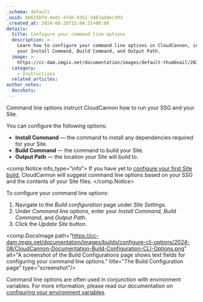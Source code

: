 ```yaml
---
_schema: default
_uuid: bb615bfd-4edc-4feb-9351-5467ad4ec393
_created_at: 2024-08-28T15:04:31+00:00
details:
  title: Configure your command line options
  description: >-
    Learn how to configure your command line options in CloudCannon, including
    your Install Command, Build Command, and Output Path.
  image: >-
    https://cc-dam.imgix.net/documentation/images/default-thumbnail/2023-Q4/CloudCannon-Documentation-Thumbnail.png
  category:
    - Instructions
  related_articles:
author_notes:
  docshots:
---
```

Command line options instruct CloudCannon how to run your SSG and your Site.

You can configure the following options:

* **Install Command** — the command to install any dependencies required for your Site.
* **Build Command** — the command to build your Site.
* **Output Path** — the location your Site will build to.

<comp.Notice info_type="info">
  If you have yet to [configure your first Site build](/documentation/articles/configure-your-first-build/), CloudCannon will suggest command line options based on your SSG and the contents of your Site files.
</comp.Notice>

To configure your command line options:

1. Navigate to the *Build configuration* page under *Site Settings*.
2. Under *Command line options*, enter your *Install Command*, *Build Command*, and *Output Path*.
3. Click the *Update Site* button.

<comp.DocsImage path="https://cc-dam.imgix.net/documentation/images/builds/configure-cli-options/2024-08/CloudCannon-Documentation-Build-Configuration-CLI-Options.png" alt="A screenshot of the Build Configurations page shows text fields for configuring your command line options." title="The Build Configuration page" type="screenshot"/>

Command line options are often used in conjunction with environment variables. For more information, please read our documentation on [configuring your environment variables](/documentation/articles/configure-your-environment-variables/).
